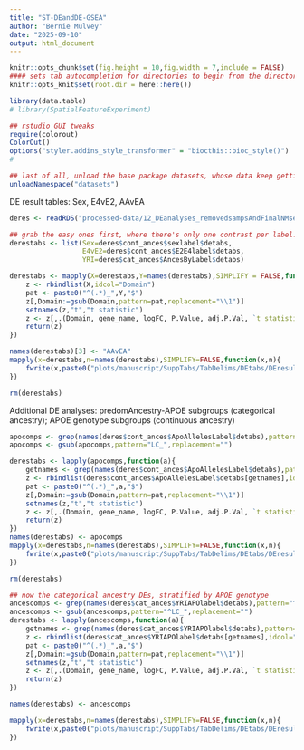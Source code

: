 ```yaml
---
title: "ST-DEandDE-GSEA"
author: "Bernie Mulvey"
date: "2025-09-10"
output: html_document
---
```


```r
knitr::opts_chunk$set(fig.height = 10,fig.width = 7,include = FALSE)
#### sets tab autocompletion for directories to begin from the directory containing the .Rproj session, instead of the script's directory if different
knitr::opts_knit$set(root.dir = here::here())

library(data.table)
# library(SpatialFeatureExperiment)

## rstudio GUI tweaks
require(colorout)
ColorOut()
options("styler.addins_style_transformer" = "biocthis::bioc_style()")
#

## last of all, unload the base package datasets, whose data keep getting in the way of autocompletions (e.g., Theoph is priortized over TRUE)
unloadNamespace("datasets")
```

DE result tables: Sex, E4vE2, AAvEA
```r
deres <- readRDS("processed-data/12_DEanalyses_removedsampsAndFinalNMseg/02b-voomLmFit_objs_and_DE_tables_LabSex_LabE2vE4_LabSingleGenos_LabAnces_LabAncesE4E2_noMixClusts_YRIcontAndCat_JUL2025.RDS")

## grab the easy ones first, where there's only one contrast per label. sex and E4-E2 are using continuous ancestry; the ancestry DE uses predominant ancestry.
derestabs <- list(Sex=deres$cont_ances$sexlabel$detabs,
                  E4vE2=deres$cont_ances$E2E4label$detabs,
                  YRI=deres$cat_ances$AncesByLabel$detabs)

derestabs <- mapply(X=derestabs,Y=names(derestabs),SIMPLIFY = FALSE,function(X,Y){
    z <- rbindlist(X,idcol="Domain")
    pat <- paste0("^(.*)_",Y,"$")
    z[,Domain:=gsub(Domain,pattern=pat,replacement="\\1")]
    setnames(z,"t","t statistic")
    z <- z[,.(Domain, gene_name, logFC, P.Value, adj.P.Val, `t statistic`, gene_id, chr)]
    return(z)
})

names(derestabs)[3] <- "AAvEA"
mapply(x=derestabs,n=names(derestabs),SIMPLIFY=FALSE,function(x,n){
    fwrite(x,paste0("plots/manuscript/SuppTabs/TabDelims/DEtabs/DEresults_",n,".txt"),sep='\t',quote=F,row.names=F,col.names=T)
})

rm(derestabs)
```

Additional DE analyses: predomAncestry-APOE subgroups (categorical ancestry); APOE genotype subgroups (continuous ancestry)
```r
apocomps <- grep(names(deres$cont_ances$ApoAllelesLabel$detabs),pattern="^LC.*$",value=T)
apocomps <- gsub(apocomps,pattern="LC_",replacement="")

derestabs <- lapply(apocomps,function(a){
    getnames <- grep(names(deres$cont_ances$ApoAllelesLabel$detabs),pattern=a,value=T)
    z <- rbindlist(deres$cont_ances$ApoAllelesLabel$detabs[getnames],idcol="Domain")
    pat <- paste0("^(.*)_",a,"$")
    z[,Domain:=gsub(Domain,pattern=pat,replacement="\\1")]
    setnames(z,"t","t statistic")
    z <- z[,.(Domain, gene_name, logFC, P.Value, adj.P.Val, `t statistic`, gene_id, chr)]
    return(z)
})
names(derestabs) <- apocomps
mapply(x=derestabs,n=names(derestabs),SIMPLIFY=FALSE,function(x,n){
    fwrite(x,paste0("plots/manuscript/SuppTabs/TabDelims/DEtabs/DEresults_",n,".txt"),sep='\t',quote=F,row.names=F,col.names=T)
})

rm(derestabs)

## now the categorical ancestry DEs, stratified by APOE genotype
ancescomps <- grep(names(deres$cat_ances$YRIAPOlabel$detabs),pattern="^LC.*$",value=T)
ancescomps <- gsub(ancescomps,pattern="^LC_",replacement="")
derestabs <- lapply(ancescomps,function(a){
    getnames <- grep(names(deres$cat_ances$YRIAPOlabel$detabs),pattern=a,value=T)
    z <- rbindlist(deres$cat_ances$YRIAPOlabel$detabs[getnames],idcol="Domain")
    pat <- paste0("^(.*)_",a,"$")
    z[,Domain:=gsub(Domain,pattern=pat,replacement="\\1")]
    setnames(z,"t","t statistic")
    z <- z[,.(Domain, gene_name, logFC, P.Value, adj.P.Val, `t statistic`, gene_id, chr)]
    return(z)
})

names(derestabs) <- ancescomps

mapply(x=derestabs,n=names(derestabs),SIMPLIFY=FALSE,function(x,n){
    fwrite(x,paste0("plots/manuscript/SuppTabs/TabDelims/DEtabs/DEresults_",n,".txt"),sep='\t',quote=F,row.names=F,col.names=T)
})
```
